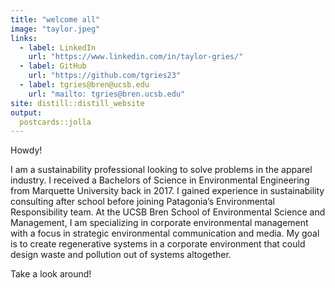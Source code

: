 ```yaml
---
title: "welcome all"
image: "taylor.jpeg"
links:
  - label: LinkedIn
    url: "https://www.linkedin.com/in/taylor-gries/"
  - label: GitHub
    url: "https://github.com/tgries23"
  - label: tgries@bren@ucsb.edu
    url: "mailto: tgries@bren.ucsb.edu"
site: distill::distill_website
output:
  postcards::jolla
---
```

 

Howdy! 

I am a sustainability professional looking to solve problems in the apparel industry. I received a Bachelors of Science in Environmental Engineering from Marquette University back in 2017. I gained experience in sustainability consulting after school before joining Patagonia's Environmental Responsibility team. At the UCSB Bren School of Environmental Science and Management, I am specializing in corporate environmental management with a focus in strategic environmental communication and media. My goal is to create regenerative systems in a corporate environment that could design waste and pollution out of systems altogether. 

Take a look around! 



